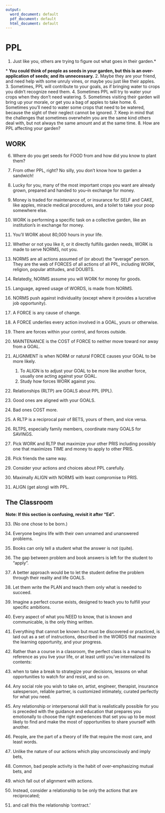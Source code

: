 ```yaml
---
output:
  word_document: default
  pdf_document: default
  html_document: default
---
```


# PPL  

1.	Just like you, others are trying to figure out what goes in their garden.\*

\* __You could think of people as seeds in your garden, but this is an over-application of seeds; and its unnecessary.__
2. Maybe they are your friend, and need help with some unruly vines, or 
maybe you just like their apples. 
3. Sometimes, PPL will contribute to your goals, as if bringing water to crops you didn't recognize need them. 4. Sometimes PPL will try to water your crops when they don't need watering.
5. Sometimes visiting their garden will bring up your morale, or get you a bag of apples to take home.
6. Sometimes you'll need to water some crops that need to be watered, because the sight of their neglect cannot be ignored.
7. Keep in mind that the challenges that sometimes overwhelm you are the same kind others deal with, but not always the same amount and at the same time.
8. How are PPL affecting your garden?

## WORK  

6.	Where do you get seeds for FOOD from and how did you know to plant them? 
7.	From other PPL, right? No silly, you don't know how to garden a sandwich! 
8.	Lucky for you, many of the most important crops you want are already grown, prepared and handed to you--in exchange for money.

9.	Money is traded for maintenance of, or insurance for SELF and CAKE, like apples, miracle medical procedures, and a toilet to take your poop somewhere else.
10. WORK is performing a specific task on a collective garden, like an institution's in exchange for money.
11.	You'll WORK about 80,000 hours in your life.

12.	Whether or not you like it, or it directly fulfills garden needs, WORK is made to serve NORMS, not you.
13.	NORMS are all actions assumed of (or about) the "average" person. They are the web of FORCES of all actions of all PPL, including 
WORK, religion, popular attitudes, and DOUBTS.
14.	Relatedly, NORMS assume you will WORK for money for goods. 
16.	Language, agreed usage of WORDS, is made from NORMS.
17.	NORMS push against individuality (except where it provides a lucrative job opportunity). 


20.	A FORCE is any cause of change. 
   1.	A FORCE underlies every action involved in a GOAL, yours or 
otherwise.
   2.	There are forces within your control, and forces outside.
21.	MAINTENANCE is the COST of FORCE to neither move toward nor 
away from a GOAL. 
22.	ALIGNMENT is when NORM or natural FORCE causes your GOAL to be 
more likely.
    1.	To ALIGN is to adjust your GOAL to be more like another force, 
usually one acting against your GOAL. 
    2.	Study how forces WORK against you. 

23.	Relationships (RLTP) are GOALS about PPL (PPL). 
24.	Good ones are aligned with your GOALS.
25.	Bad ones COST more. 
26.	A RLTP is a reciprocal pair of BETS, yours of them, and vice versa.
27.	RLTPS, especially family members, coordinate many GOALS for SAVINGS.

28.	Pick WORK and RLTP that maximize your other PRIS including possibly 
one that maximizes TIME and money to apply to other PRIS.
29.	Pick friends the same way. 
30.	Consider your actions and choices about PPL carefully. 
31.	Maximally ALIGN with NORMS with least compromise to PRIS. 
32.	ALIGN (get along) with PPL.

## The Classroom  

**Note: If this section is confusing, revisit it after "Ed".**  

33.	(No one chose to be born.) 
34.	Everyone begins life with their own unnamed and unanswered 
problems.
35.	Books can only tell a student what the answer is not (quite).
36.	The gap between problem and book answers is left for the student to 
"apply".
37.	A better approach would be to let the student define the problem 
through their reality and life GOALS.
38.	Let them write the PLAN and teach them only what is needed to 
succeed.
39.	Imagine a perfect course exists, designed to teach you to fulfill your 
specific ambitions. 
40.	Every aspect of what you NEED to know, that is known and 
communicable, is the only thing written. 
41.	Everything that cannot be known but must be discovered or practiced, 
is laid out as a set of instructions, described in the WORDS that 
maximize the learning opportunity, and your progress.
42.	Rather than a course in a classroom, the perfect class is a manual to 
reference as you live your life, or at least until you've internalized its 
contents: 
43.	when to take a break to strategize your decisions, lessons on what 
opportunities to watch for and resist, and so on. 
44.	Any social role you wish to take on, artist, engineer, therapist, 
insurance salesperson, reliable partner, is customized intimately, 
curated perfectly for what you need.
45.	Any relationship or interpersonal skill that is realistically possible for 
you is preceded with the guidance and education that prepares you 
emotionally to choose the right experiences that set you up to be 
most likely to find and make the most of opportunities to share 
yourself with another.

48. People, are the part of a theory of life that require the most care, and least words. 
49. Unlike the nature of our actions which play unconsciously and imply bets, 
50. Common, bad people activity is the habit of over-emphasizing mutual bets, and 
51. which fall out of alignment with actions.
52. Instead, consider a relationship to be only the actions that are reciprocated;
53. and call this the relationship 'contract.'

